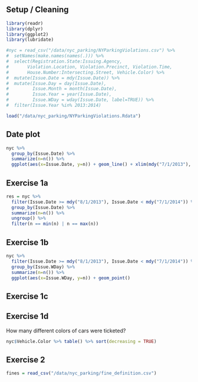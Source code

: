 
## Setup / Cleaning

```r
library(readr)
library(dplyr)
library(ggplot2)
library(lubridate)
```

```r
#nyc = read_csv("/data/nyc_parking/NYParkingViolations.csv") %>%
#  setNames(make.names(names(.))) %>%
#  select(Registration.State:Issuing.Agency, 
#       Violation.Location, Violation.Precinct, Violation.Time,
#       House.Number:Intersecting.Street, Vehicle.Color) %>%
#  mutate(Issue.Date = mdy(Issue.Date)) %>% 
#  mutate(Issue.Day = day(Issue.Date),
#         Issue.Month = month(Issue.Date),
#         Issue.Year = year(Issue.Date),
#         Issue.WDay = wday(Issue.Date, label=TRUE)) %>%
#  filter(Issue.Year %in% 2013:2014)

load("/data/nyc_parking/NYParkingViolations.Rdata")
```

## Date plot

```r
nyc %>% 
  group_by(Issue.Date) %>% 
  summarize(n=n()) %>%
  ggplot(aes(x=Issue.Date, y=n)) + geom_line() + xlim(mdy("7/1/2013"), mdy("6/30/2014"))
```


## Exercise 1a

```r
res = nyc %>% 
  filter(Issue.Date >= mdy("8/1/2013"), Issue.Date < mdy("7/1/2014")) %>%
  group_by(Issue.Date) %>% 
  summarize(n=n()) %>%
  ungroup() %>%
  filter(n == min(n) | n == max(n))  
```


## Exercise 1b

```r
nyc %>% 
  filter(Issue.Date >= mdy("8/1/2013"), Issue.Date < mdy("7/1/2014")) %>%
  group_by(Issue.WDay) %>% 
  summarize(n=n()) %>%
  ggplot(aes(x=Issue.WDay, y=n)) + geom_point()
```

## Exercise 1c


## Exercise 1d

How many different colors of cars were ticketed?

```r
nyc$Vehicle.Color %>% table() %>% sort(decreasing = TRUE)
```



## Exercise 2

```r
fines = read_csv("/data/nyc_parking/fine_definition.csv")
```
